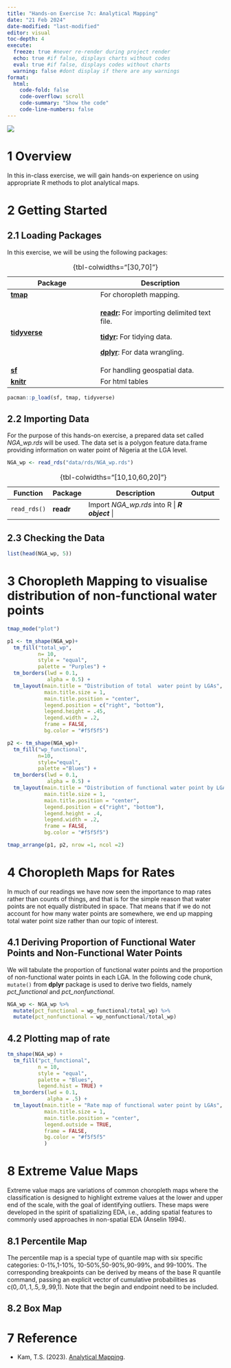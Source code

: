 ```yaml
---
title: "Hands-on Exercise 7c: Analytical Mapping"
date: "21 Feb 2024"
date-modified: "last-modified"
editor: visual
toc-depth: 4
execute:
  freeze: true #never re-render during project render
  echo: true #if false, displays charts without codes
  eval: true #if false, displays codes without charts
  warning: false #dont display if there are any warnings
format: 
  html:
    code-fold: false
    code-overflow: scroll
    code-summary: "Show the code"
    code-line-numbers: false
---
```


![](images/placeholder.png){fig-align="center"}

# 1 Overview

In this in-class exercise, we will gain hands-on experience on using appropriate R methods to plot analytical maps.

# 2 Getting Started

## 2.1 Loading Packages

In this exercise, we will be using the following packages:

+-----------------------------------------------------------+-----------------------------------------------------------------------------------+
| Package                                                   | Description                                                                       |
+===========================================================+===================================================================================+
| [**tmap**](https://cran.r-project.org/web/packages/tmap/) | For choropleth mapping.                                                           |
+-----------------------------------------------------------+-----------------------------------------------------------------------------------+
| [**tidyverse**](https://www.tidyverse.org/)               | [**readr**](https://readr.tidyverse.org/)**:** For importing delimited text file. |
|                                                           |                                                                                   |
|                                                           | [**tidyr**](https://tidyr.tidyverse.org/)**:** For tidying data.                  |
|                                                           |                                                                                   |
|                                                           | [**dplyr**](https://dplyr.tidyverse.org/): For data wrangling.                    |
+-----------------------------------------------------------+-----------------------------------------------------------------------------------+
| [**sf**](https://cran.r-project.org/web/packages/sf/)     | For handling geospatial data.                                                     |
+-----------------------------------------------------------+-----------------------------------------------------------------------------------+
| [**knitr**](https://yihui.org/knitr/)                     | For html tables                                                                   |
+-----------------------------------------------------------+-----------------------------------------------------------------------------------+

: {tbl-colwidths="\[30,70\]"}

```r
pacman::p_load(sf, tmap, tidyverse)
```

## 2.2 Importing Data

For the purpose of this hands-on exercise, a prepared data set called *NGA_wp.rds* will be used. The data set is a polygon feature data.frame providing information on water point of Nigeria at the LGA level.

```r
NGA_wp <- read_rds("data/rds/NGA_wp.rds")
```

+--------------+-------------+--------------------------------------------------+---------------+
| Function     | Package     | Description                                      | Output        |
+==============+=============+==================================================+===============+
| `read_rds()` | **readr**   | Import *NGA_wp.rds* into R \| ***R object*** \|  |               |
+--------------+-------------+--------------------------------------------------+---------------+

: {tbl-colwidths="\[10,10,60,20\]"}

## 2.3 Checking the Data

```r
list(head(NGA_wp, 5))

```

# 3 Choropleth Mapping to visualise distribution of non-functional water points

```r
tmap_mode("plot")

p1 <- tm_shape(NGA_wp)+
  tm_fill("total_wp",
          n= 10,
          style = "equal",
          palette = "Purples") +
  tm_borders(lwd = 0.1,
             alpha = 0.5) +  
  tm_layout(main.title = "Distribution of total  water point by LGAs",
            main.title.size = 1,
            main.title.position = "center",
            legend.position = c("right", "bottom"),
            legend.height = .45,
            legend.width = .2,
            frame = FALSE,
            bg.color = "#f5f5f5")

p2 <- tm_shape(NGA_wp)+
  tm_fill("wp_functional",
          n=10,
          style="equal",
          palette ="Blues") +
  tm_borders(lwd = 0.1,
             alpha = 0.5) +  
  tm_layout(main.title = "Distribution of functional water point by LGAs",
            main.title.size = 1,
            main.title.position = "center",
            legend.position = c("right", "bottom"),
            legend.height = .4,
            legend.width = .2,
            frame = FALSE,
            bg.color = "#f5f5f5")

tmap_arrange(p1, p2, nrow =1, ncol =2)
```

# 4 Choropleth Maps for Rates

In much of our readings we have now seen the importance to map rates rather than counts of things, and that is for the simple reason that water points are not equally distributed in space. That means that if we do not account for how many water points are somewhere, we end up mapping total water point size rather than our topic of interest.

## 4.1 Deriving Proportion of Functional Water Points and Non-Functional Water Points

We will tabulate the proportion of functional water points and the proportion of non-functional water points in each LGA. In the following code chunk, `mutate()` from **dplyr** package is used to derive two fields, namely *pct_functional* and *pct_nonfunctional*.

```r
NGA_wp <- NGA_wp %>%
  mutate(pct_functional = wp_functional/total_wp) %>%
  mutate(pct_nonfunctional = wp_nonfunctional/total_wp)
```

## 4.2 Plotting map of rate

```r
tm_shape(NGA_wp) +
  tm_fill("pct_functional",
          n = 10,
          style = "equal",
          palette = "Blues",
          legend.hist = TRUE) +
  tm_borders(lwd = 0.1,
             alpha = .5) +
  tm_layout(main.title = "Rate map of functional water point by LGAs",
            main.title.size = 1,
            main.title.position = "center",          
            legend.outside = TRUE,
            frame = FALSE,
            bg.color = "#f5f5f5"
            )
```

# 8 Extreme Value Maps

Extreme value maps are variations of common choropleth maps where the classification is designed to highlight extreme values at the lower and upper end of the scale, with the goal of identifying outliers. These maps were developed in the spirit of spatializing EDA, i.e., adding spatial features to commonly used approaches in non-spatial EDA (Anselin 1994).

## 8.1 Percentile Map

The percentile map is a special type of quantile map with six specific categories: 0-1%,1-10%, 10-50%,50-90%,90-99%, and 99-100%. The corresponding breakpoints can be derived by means of the base R quantile command, passing an explicit vector of cumulative probabilities as c(0,.01,.1,.5,.9,.99,1). Note that the begin and endpoint need to be included.

## 8.2 Box Map

# 7 Reference

-   Kam, T.S. (2023). [Analytical Mapping](https://r4va.netlify.app/chap23).
